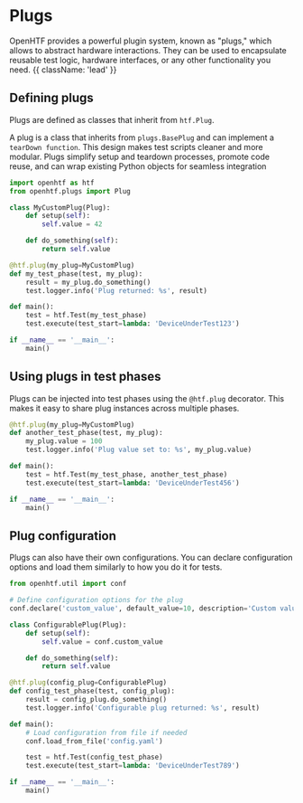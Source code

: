 # Plugs

OpenHTF provides a powerful plugin system, known as "plugs," which allows to abstract hardware interactions. They can be used to encapsulate reusable test logic, hardware interfaces, or any other functionality you need. {{ className: 'lead' }}

## Defining plugs

Plugs are defined as classes that inherit from `htf.Plug`.

A plug is a class that inherits from `plugs.BasePlug` and can implement a `tearDown function`. This design makes test scripts cleaner and more modular. Plugs simplify setup and teardown processes, promote code reuse, and can wrap existing Python objects for seamless integration​

```python {{ title: 'main.py' }}
import openhtf as htf
from openhtf.plugs import Plug

class MyCustomPlug(Plug):
    def setup(self):
        self.value = 42

    def do_something(self):
        return self.value

@htf.plug(my_plug=MyCustomPlug)
def my_test_phase(test, my_plug):
    result = my_plug.do_something()
    test.logger.info('Plug returned: %s', result)

def main():
    test = htf.Test(my_test_phase)
    test.execute(test_start=lambda: 'DeviceUnderTest123')

if __name__ == '__main__':
    main()
```

## Using plugs in test phases

Plugs can be injected into test phases using the `@htf.plug` decorator. This makes it easy to share plug instances across multiple phases.

```python {{ title: 'main.py' }}
@htf.plug(my_plug=MyCustomPlug)
def another_test_phase(test, my_plug):
    my_plug.value = 100
    test.logger.info('Plug value set to: %s', my_plug.value)

def main():
    test = htf.Test(my_test_phase, another_test_phase)
    test.execute(test_start=lambda: 'DeviceUnderTest456')

if __name__ == '__main__':
    main()
```

## Plug configuration

Plugs can also have their own configurations. You can declare configuration options and load them similarly to how you do it for tests.

```python {{ title: 'main.py' }}
from openhtf.util import conf

# Define configuration options for the plug
conf.declare('custom_value', default_value=10, description='Custom value for the plug')

class ConfigurablePlug(Plug):
    def setup(self):
        self.value = conf.custom_value

    def do_something(self):
        return self.value

@htf.plug(config_plug=ConfigurablePlug)
def config_test_phase(test, config_plug):
    result = config_plug.do_something()
    test.logger.info('Configurable plug returned: %s', result)

def main():
    # Load configuration from file if needed
    conf.load_from_file('config.yaml')

    test = htf.Test(config_test_phase)
    test.execute(test_start=lambda: 'DeviceUnderTest789')

if __name__ == '__main__':
    main()
```
